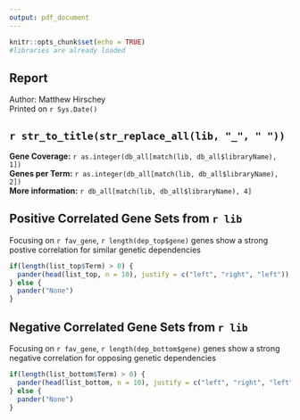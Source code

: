 ```yaml
---
output: pdf_document
---
```


```r
knitr::opts_chunk$set(echo = TRUE)
#libraries are already loaded
```

## Report
Author: Matthew Hirschey  
Printed on `r Sys.Date()`  
  
## `r str_to_title(str_replace_all(lib, "_", " "))`
**Gene Coverage:** `r as.integer(db_all[match(lib, db_all$libraryName), 1])`  
**Genes per Term:** `r as.integer(db_all[match(lib, db_all$libraryName), 2])`  
**More information:** `r db_all[match(lib, db_all$libraryName), 4]`  
  
## Positive Correlated Gene Sets from `r lib` 
Focusing on `r fav_gene`, `r length(dep_top$gene)` genes show a strong postive correlation for similar genetic dependencies  
  
```r
if(length(list_top$Term) > 0) {
  pander(head(list_top, n = 10), justify = c("left", "right", "left"))
} else {
  pander("None")
}
```

## Negative Correlated Gene Sets from `r lib` 
Focusing on `r fav_gene`, `r length(dep_bottom$gene)` genes show a strong negative correlation for opposing genetic dependencies  
  
```r
if(length(list_bottom$Term) > 0) {
  pander(head(list_bottom, n = 10), justify = c("left", "right", "left"))
} else {
  pander("None")
}
```



